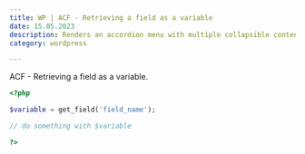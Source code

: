 ```yaml
---
title: WP | ACF - Retrieving a field as a variable
date: 15.05.2023
description: Renders an accordion menu with multiple collapsible content elements.
category: wordpress

---
```


ACF - Retrieving a field as a variable.

```php
<?php

$variable = get_field('field_name');

// do something with $variable

?>
```
